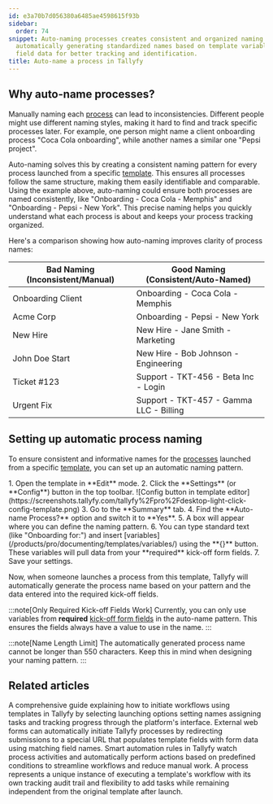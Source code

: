 ```yaml
---
id: e3a70b7d056380a6485ae4598615f93b
sidebar:
  order: 74
snippet: Auto-naming processes creates consistent and organized naming patterns by
  automatically generating standardized names based on template variables and form
  field data for better tracking and identification.
title: Auto-name a process in Tallyfy
---
```



## Why auto-name processes?

Manually naming each [process](/products/pro/tracking-and-tasks/processes/) can lead to inconsistencies. Different people might use different naming styles, making it hard to find and track specific processes later. For example, one person might name a client onboarding process "Coca Cola onboarding", while another names a similar one "Pepsi project".

Auto-naming solves this by creating a consistent naming pattern for every process launched from a specific [template](/products/pro/documenting/templates/). This ensures all processes follow the same structure, making them easily identifiable and comparable. Using the example above, auto-naming could ensure both processes are named consistently, like "Onboarding - Coca Cola - Memphis" and "Onboarding - Pepsi - New York". This precise naming helps you quickly understand what each process is about and keeps your process tracking organized.

Here's a comparison showing how auto-naming improves clarity of process names:

| Bad Naming (Inconsistent/Manual) | Good Naming (Consistent/Auto-Named) |
| -------------------------------- | ------------------------------------- |
| Onboarding Client                | Onboarding - Coca Cola - Memphis      |
| Acme Corp                        | Onboarding - Pepsi - New York         |
| New Hire                         | New Hire - Jane Smith - Marketing     |
| John Doe Start                   | New Hire - Bob Johnson - Engineering  |
| Ticket #123                      | Support - TKT-456 - Beta Inc - Login  |
| Urgent Fix                       | Support - TKT-457 - Gamma LLC - Billing |

## Setting up automatic process naming

To ensure consistent and informative names for the [processes](/products/pro/tracking-and-tasks/processes/) launched from a specific [template](/products/pro/documenting/templates/), you can set up an automatic naming pattern.

<Steps>
1. Open the template in **Edit** mode.
2. Click the **Settings** (or **Config**) button in the top toolbar.
   ![Config button in template editor](https://screenshots.tallyfy.com/tallyfy%2Fpro%2Fdesktop-light-click-config-template.png)
3. Go to the **Summary** tab.
4. Find the **Auto-name Process?** option and switch it to **Yes**.
5. A box will appear where you can define the naming pattern.
6. You can type standard text (like "Onboarding for:") and insert [variables](/products/pro/documenting/templates/variables/) using the **{}** button. These variables will pull data from your **required** kick-off form fields.
7. Save your settings.
</Steps>

Now, when someone launches a process from this template, Tallyfy will automatically generate the process name based on your pattern and the data entered into the required kick-off fields.

:::note[Only Required Kick-off Fields Work]
Currently, you can only use variables from **required** [kick-off form fields](/products/pro/launching/triggers/kick-off-forms/) in the auto-name pattern. This ensures the fields always have a value to use in the name.
:::

:::note[Name Length Limit]
The automatically generated process name cannot be longer than 550 characters. Keep this in mind when designing your naming pattern.
:::


## Related articles
<CardGrid>
<LinkTitleCard header="<b>Launching > Launch manually</b>" href="/products/pro/launching/how-can-i-launch-a-process-in-tallyfy/" > A comprehensive guide explaining how to initiate workflows using templates in Tallyfy by selecting launching options setting names assigning tasks and tracking progress through the platform's interface. </LinkTitleCard>
<LinkTitleCard header="<b>Launching > Launch a process from a web form</b>" href="/products/pro/launching/how-to-launch-a-tallyfy-process-from-a-webform/" > External web forms can automatically initiate Tallyfy processes by redirecting submissions to a special URL that populates template fields with form data using matching field names. </LinkTitleCard>
<LinkTitleCard header="<b>Templates > Automations</b>" href="/products/pro/documenting/templates/automations/" > Smart automation rules in Tallyfy watch process activities and automatically perform actions based on predefined conditions to streamline workflows and reduce manual work. </LinkTitleCard>
<LinkTitleCard header="<b>Tracking And Tasks > More about processes</b>" href="/products/pro/tracking-and-tasks/processes/" > A process represents a unique instance of executing a template's workflow with its own tracking audit trail and flexibility to add tasks while remaining independent from the original template after launch. </LinkTitleCard>
</CardGrid>